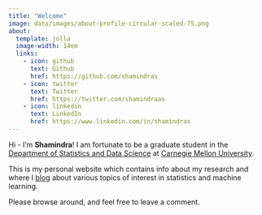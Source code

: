 ```yaml
---
title: "Welcome"
image: data/images/about-profile-circular-scaled-75.png
about:
  template: jolla
  image-width: 14em
  links:
    - icon: github
      text: Github
      href: https://github.com/shamindras
    - icon: twitter
      text: Twitter
      href: https://twitter.com/shamindraas
    - icon: linkedin
      text: LinkedIn
      href: https://www.linkedin.com/in/shamindras
---
```


Hi - I’m **Shamindra**! I am fortunate to be a graduate student in the 
[Department of Statistics and Data Science](http://www.stat.cmu.edu/) at 
[Carnegie Mellon University](https://www.cmu.edu/).

This is my personal website which contains info about my research and where I
[blog](https://www.shamindras.com/posts.html) about various topics of interest 
in statistics and machine learning.

Please browse around, and feel free to leave a comment.

